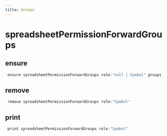 ```yaml
---
title: Groups
---
```


# spreadsheetPermissionForwardGroups

## ensure

```js filename="Terminal" copy
 ensure spreadsheetPermissionForwardGroups role:"null | Symbol" groups:"null | @empty | Group1, Group2, ..."
```


## remove

```js filename="Terminal" copy
 remove spreadsheetPermissionForwardGroups role:"Symbol"
```


## print

```js filename="Terminal" copy
 print spreadsheetPermissionForwardGroups role:"Symbol"
```


